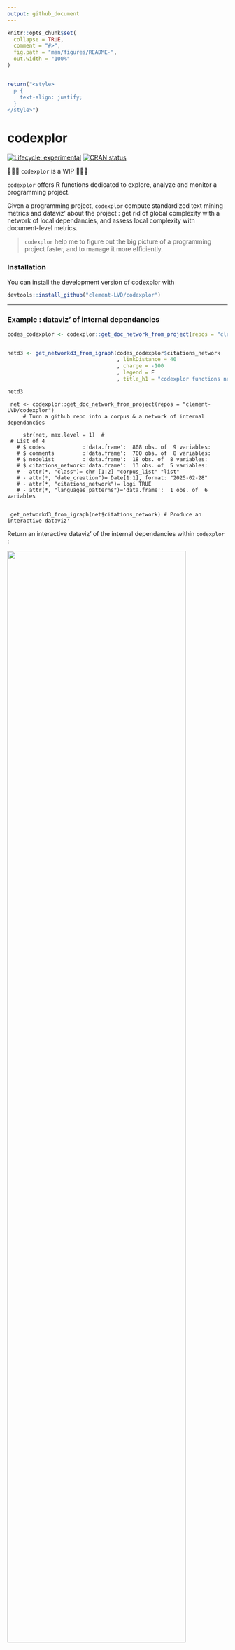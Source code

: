 ```yaml
---
output: github_document
---
```


```r
knitr::opts_chunk$set(
  collapse = TRUE,
  comment = "#>",
  fig.path = "man/figures/README-",
  out.width = "100%"
)


return("<style>
  p {
    text-align: justify;
  }
</style>")

```

# codexplor
<!-- badges: start -->
[![Lifecycle: experimental](https://img.shields.io/badge/lifecycle-experimental-orange.svg)](https://lifecycle.r-lib.org/articles/stages.html#experimental)
[![CRAN status](https://www.r-pkg.org/badges/version/codexplor)](https://CRAN.R-project.org/package=codexplor)
<!-- badges: end -->

🧰🔧🔨 `codexplor` is a WIP 🧰🔧🔨

`codexplor` offers **R** functions dedicated to explore, analyze and monitor a programming project.

Given a programming project, `codexplor` compute standardized text mining metrics and dataviz' about the project : get rid of global complexity with a network of local dependancies, and assess local complexity with document-level metrics.

> `codexplor` help me to figure out the big picture of a programming project faster, and to manage it more efficiently.


### Installation

You can install the development version of codexplor with

``` r
devtools::install_github("clement-LVD/codexplor")
```

---

### Example : dataviz' of internal dependancies

```r

codes_codexplor <- codexplor::get_doc_network_from_project(repos = "clement-LVD/codexplor")


netd3 <- get_networkd3_from_igraph(codes_codexplor$citations_network
                                   , linkDistance = 40
                                   , charge = -100
                                   , legend = F 
                                   , title_h1 = "codexplor functions network")

netd3

```


     net <- codexplor::get_doc_network_from_project(repos = "clement-LVD/codexplor")
         # Turn a github repo into a corpus & a network of internal dependancies
         
         str(net, max.level = 1)  #
     # List of 4
       # $ codes            :'data.frame':	808 obs. of  9 variables:
       # $ comments         :'data.frame':	700 obs. of  8 variables:
       # $ nodelist         :'data.frame':	18 obs. of  8 variables:
       # $ citations_network:'data.frame':	13 obs. of  5 variables:
       # - attr(*, "class")= chr [1:2] "corpus_list" "list"
       # - attr(*, "date_creation")= Date[1:1], format: "2025-02-28"
       # - attr(*, "citations_network")= logi TRUE
       # - attr(*, "languages_patterns")='data.frame':	1 obs. of  6 variables
     
     
     get_networkd3_from_igraph(net$citations_network) # Produce an interactive dataviz'

Return an interactive dataviz' of the internal dependancies within `codexplor` :

<img src="man/figures/network_codexplor_fn.png" width="90%"  height="80%" alt = ""/> 

> These dataviz are useful for pinpointing where to start a polishing loop, identifying all the functions impacted by upcoming changes, [...] or assessing the impact of a new dev loop on the project's complexity.

---

### Features 
`codexplor` will compute several metrics, in order to gain global and local insights on a programming project. 

```r
# library(knitr)
# suppressMessages(library(tidyverse) )

features <- data.frame(Feature = c( 
"![.](https://img.shields.io/badge/✔️-bold?style=flat&logoColor=black&logoSize=2&label=Network of internal dependencies&labelColor=black&color=green)" 

, "![.](https://img.shields.io/badge/{🚧}-bold?style=flat&logoColor=black&logoSize=2&label=Document-level metrics&labelColor=grey&color=orange)"

, "![.](https://img.shields.io/badge/{🚧}-bold?style=flat&logoColor=black&logoSize=2&label=Line-level metrics&labelColor=grey&color=yellow)"
 
# "➕ Document-level metrics"
) #2 : documement-level text-mining
           
        , Global_insights = c( "Appreciate global complexity and figure out the pig picture" 
                               , "Reveal clusters of 'difficult-to-read' files"
                               , "↑ (used by global level metric)"
                               ) # 2 : documement-level text-mining
          
        , Local_insights = c( "Reveal critical files, e.g., major internal dependancies" 
          ,  "Assess each file with text-mining metrics, e.g., length and files readability"  # 2 : documement-level text-mining
           , "Identify problematic lines, e.g., the longest ones")
)

names(features) <- c("Computed Methods","Global insights" , "Local insights on files")

knitr::kable(features)

# flextable::flextable(features, cwidth = c(2, 3,3)) %>%
#   
#   flextable::footnote(i = 1, j = 1, ref_symbols = "†",
#                       
#                       value = flextable::as_paragraph(" Local dependencies are functions that are called by others functions of the project")) %>%
#   
#   flextable::fontsize(part = "all", size = 9) %>% flextable::align(part ="header",align =  "center")%>%
#   
#   flextable::align(part ="body",align =  "justify", j = 2:3) %>% flextable::font(part = "all", fontname = "Arial")

```

<!-- FEATURES are on 3 flex-columns : -->

<div style="display: flex;font-size: 12px;">

<div style="flex: 35%; padding: 10px; border: 2px solid #000; border-radius: 10px; margin-right: 8px;">  

**Available feature :** 

![ ](https://img.shields.io/badge/{Construct--corpus}-bold?style=flat&logoColor=black&logoSize=2&label=Read files from github and/or locally&labelColor=black&color=green)
![ ](https://img.shields.io/badge/{Analyze}-bold?style=flat&logoColor=black&logoSize=2&label=Compute a network of internal dependencies&labelColor=black&color=green)
![ ](https://img.shields.io/badge/{networkD3}-bold?style=flat&logoColor=black&logoSize=2&label=Get dataviz' from a network&labelColor=black&color=green)


</div>

 <div style="flex: 40%; padding: 10px; border: 2px solid #000; border-radius: 10px; margin-right: 8px;">
  
**Planned features :** 

![.](https://img.shields.io/badge/{Analyze}-bold?style=flat&logoColor=black&logoSize=2&label=Document-level metrics&labelColor=grey&color=orange)
![.](https://img.shields.io/badge/{Analyze}-bold?style=flat&logoColor=black&logoSize=2&label=Global text-mining metrics&labelColor=grey&color=orange)
![.](https://img.shields.io/badge/{Export}-bold?style=flat&logoColor=black&logoSize=2&label=Reporting&labelColor=grey&color=orange)
![.](https://img.shields.io/badge/{Analyze}-bold?style=flat&logoColor=black&logoSize=2&label=Advanced network metrics&labelColor=grey&color=orange)

 </div>
 
 <div style="flex: 20%; padding: 10px; border: 2px solid #000; border-radius: 20px">  

**Supported language(s) :**

![ ](https://img.shields.io/badge/R-green)

Other languages are planned.

</div>


</div>

### Vignettes

*WIP* [🔧🔨]

`codexplor` offers functions that are dedicated to analyze a programming project, accordingly to several subanalysis tools. `codexplor` also offers helper functions, e.g., for create and filter a network with the `igraph` package.

```r

fn_segmentation <- data.frame(
"High-level" = c(
"Construct a network of internal dependancies : [vignette of `get_text_network_from_project`](https://clement-lvd.github.io/codexplor/articles/vignette_get_citations_network_from_project.html)"

, " "
                )
, 
"Low-level" = c( "Construct a corpus : [vignette of `construct_corpus`](https://clement-lvd.github.io/codexplor/articles/construct_a_corpus.html)"

                 ,
                 
  "Manage and filter `igraph` object : [vignette of helper functions for igraph object](https://clement-lvd.github.io/codexplor/articles/manage_igraph_object.html)"       
  
                              )
)

names(fn_segmentation) <- c("Analyze a programming project" , "Helper functions" )

knitr::kable(fn_segmentation)


```

The default settings of `codexplor` are optimized for analyzing a project in ![R](https://img.shields.io/badge/R-black) language.

